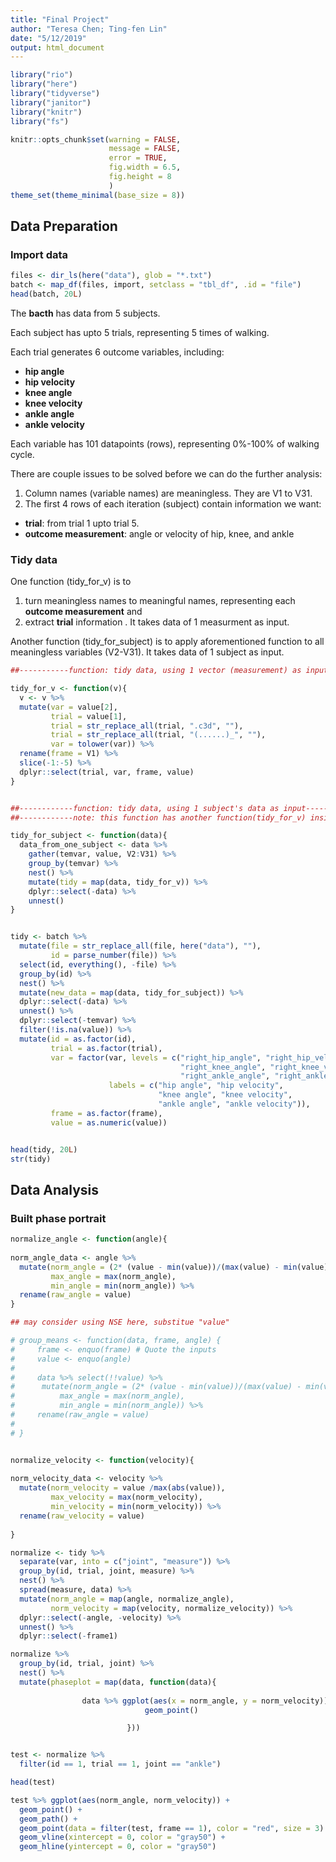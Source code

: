 ```yaml
---
title: "Final Project"
author: "Teresa Chen; Ting-fen Lin"
date: "5/12/2019"
output: html_document
---
```


```r
library("rio")
library("here")
library("tidyverse")
library("janitor")
library("knitr")
library("fs")

knitr::opts_chunk$set(warning = FALSE,
                      message = FALSE,
                      error = TRUE,
                      fig.width = 6.5,
                      fig.height = 8
                      )
theme_set(theme_minimal(base_size = 8))

```

## Data Preparation

### Import data

```r

files <- dir_ls(here("data"), glob = "*.txt")
batch <- map_df(files, import, setclass = "tbl_df", .id = "file")
head(batch, 20L)

```

The **bacth** has data from 5 subjects.  

Each subject has upto 5 trials, representing 5 times of walking.  

Each trial generates 6 outcome variables, including:  

* **hip angle**  
* **hip velocity**  
* **knee angle**  
* **knee velocity**  
* **ankle angle**   
* **ankle velocity**  

Each variable has 101 datapoints (rows), representing 0%-100% of walking cycle.

There are couple issues to be solved before we can do the further analysis:  

1. Column names (variable names) are meaningless. They are V1 to V31.
2. The first 4 rows of each iteration (subject) contain information we want:
 + **trial**:  from trial 1 upto trial 5.
 + **outcome measurement**: angle or velocity of hip, knee, and ankle

### Tidy data

One function (tidy_for_v) is to  

1. turn meaningless names to meaningful names, representing each **outcome measurement** and 
2. extract **trial** information . It takes data of 1 measurment as input.  

Another function (tidy_for_subject) is to apply aforementioned function to all meaningless variables (V2-V31). It takes data of 1 subject as input.

```r

##-----------function: tidy data, using 1 vector (measurement) as input-----##

tidy_for_v <- function(v){
  v <- v %>% 
  mutate(var = value[2],
         trial = value[1],
         trial = str_replace_all(trial, ".c3d", ""),
         trial = str_replace_all(trial, "(......)_", ""),
         var = tolower(var)) %>%
  rename(frame = V1) %>% 
  slice(-1:-5) %>% 
  dplyr::select(trial, var, frame, value) 
}


##------------function: tidy data, using 1 subject's data as input---------------##
##------------note: this function has another function(tidy_for_v) inside--------##

tidy_for_subject <- function(data){
  data_from_one_subject <- data %>% 
    gather(temvar, value, V2:V31) %>% 
    group_by(temvar) %>% 
    nest() %>% 
    mutate(tidy = map(data, tidy_for_v)) %>% 
    dplyr::select(-data) %>%
    unnest() 
}


tidy <- batch %>% 
  mutate(file = str_replace_all(file, here("data"), ""),
         id = parse_number(file)) %>% 
  select(id, everything(), -file) %>% 
  group_by(id) %>%
  nest() %>% 
  mutate(new_data = map(data, tidy_for_subject)) %>% 
  dplyr::select(-data) %>%
  unnest() %>%
  dplyr::select(-temvar) %>%
  filter(!is.na(value)) %>% 
  mutate(id = as.factor(id),
         trial = as.factor(trial),
         var = factor(var, levels = c("right_hip_angle", "right_hip_velocity", 
                                      "right_knee_angle", "right_knee_velocity", 
                                      "right_ankle_angle", "right_ankle_velocity"),
                      labels = c("hip angle", "hip velocity",
                                 "knee angle", "knee velocity",
                                 "ankle angle", "ankle velocity")),
         frame = as.factor(frame),
         value = as.numeric(value))


head(tidy, 20L)
str(tidy)
```

## Data Analysis

### Built phase portrait

```r

normalize_angle <- function(angle){
  
norm_angle_data <- angle %>% 
  mutate(norm_angle = (2* (value - min(value))/(max(value) - min(value))) - 1,
         max_angle = max(norm_angle),
         min_angle = min(norm_angle)) %>% 
  rename(raw_angle = value)
}

## may consider using NSE here, substitue "value"

# group_means <- function(data, frame, angle) {
#     frame <- enquo(frame) # Quote the inputs
#     value <- enquo(angle)
#     
#     data %>% select(!!value) %>%
#      mutate(norm_angle = (2* (value - min(value))/(max(value) - min(value))) - 1,
#          max_angle = max(norm_angle),
#          min_angle = min(norm_angle)) %>% 
#     rename(raw_angle = value)
#         
# }


normalize_velocity <- function(velocity){
  
norm_velocity_data <- velocity %>% 
  mutate(norm_velocity = value /max(abs(value)),
         max_velocity = max(norm_velocity),
         min_velocity = min(norm_velocity)) %>% 
  rename(raw_velocity = value)
  
}

normalize <- tidy %>% 
  separate(var, into = c("joint", "measure")) %>% 
  group_by(id, trial, joint, measure) %>% 
  nest() %>% 
  spread(measure, data) %>% 
  mutate(norm_angle = map(angle, normalize_angle),
         norm_velocity = map(velocity, normalize_velocity)) %>% 
  dplyr::select(-angle, -velocity) %>% 
  unnest() %>% 
  dplyr::select(-frame1)

normalize %>%
  group_by(id, trial, joint) %>%
  nest() %>%
  mutate(phaseplot = map(data, function(data){
    
                data %>% ggplot(aes(x = norm_angle, y = norm_velocity)) +
                              geom_point()

                          }))


test <- normalize %>% 
  filter(id == 1, trial == 1, joint == "ankle")

head(test)

test %>% ggplot(aes(norm_angle, norm_velocity)) +
  geom_point() +
  geom_path() +
  geom_point(data = filter(test, frame == 1), color = "red", size = 3) +
  geom_vline(xintercept = 0, color = "gray50") +
  geom_hline(yintercept = 0, color = "gray50")
```




